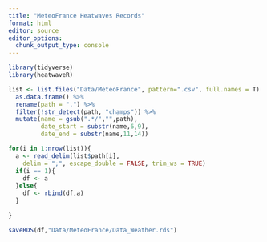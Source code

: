 ```yaml
---
title: "MeteoFrance Heatwaves Records"
format: html
editor: source
editor_options: 
  chunk_output_type: console
---
```


```r
library(tidyverse)
library(heatwaveR)
```


```r

list <- list.files("Data/MeteoFrance", pattern=".csv", full.names = T) %>% 
  as.data.frame() %>% 
  rename(path = ".") %>% 
  filter(!str_detect(path, "champs")) %>% 
  mutate(name = gsub(".*/","",path),
         date_start = substr(name,6,9),
         date_end = substr(name,11,14))

for(i in 1:nrow(list)){
  a <- read_delim(list$path[i], 
    delim = ";", escape_double = FALSE, trim_ws = TRUE)
  if(i == 1){
    df <- a
  }else{
    df <- rbind(df,a)
  }
  
}

saveRDS(df,"Data/MeteoFrance/Data_Weather.rds")

```

